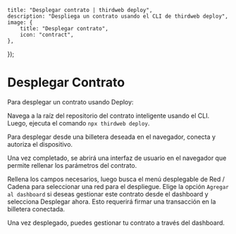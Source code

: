 
	title: "Desplegar contrato | thirdweb deploy",
	description: "Despliega un contrato usando el CLI de thirdweb deploy",
	image: {
		title: "Desplegar contrato",
		icon: "contract",
	},
});


# Desplegar Contrato

Para desplegar un contrato usando Deploy:

<Steps>

<Step title="Ejecutar CLI">

Navega a la raíz del repositorio del contrato inteligente usando el CLI. Luego, ejecuta el comando `npx thirdweb deploy`.

<DocImage src={deployCLI} alt="Captura de pantalla de la salida del comando en el CLI" />

</Step>

<Step title="Autorizar dispositivo">

Para desplegar desde una billetera deseada en el navegador, conecta y autoriza el dispositivo.

<DocImage src={linkDevice} alt="Captura de pantalla para vincular el dispositivo" />

</Step>

<Step title="Rellenar parámetros">

Una vez completado, se abrirá una interfaz de usuario en el navegador que permite rellenar los parámetros del contrato.

<DocImage
	src={detectedExtensions}
	alt="Captura de pantalla de las extensiones detectadas al desplegar contratos"
/>

</Step>

<Step title="Seleccionar opciones">

Rellena los campos necesarios, luego busca el menú desplegable de Red / Cadena para seleccionar una red para el despliegue. Elige la opción `Agregar al dashboard` si deseas gestionar este contrato desde el dashboard y selecciona Desplegar ahora. Esto requerirá firmar una transacción en la billetera conectada.

<DocImage
	src={deployContract}
	alt="Captura de pantalla de la confirmación del despliegue del contrato"
/>

</Step>

<Step title="Gestionar contrato">

Una vez desplegado, puedes gestionar tu contrato a través del dashboard.

</Step>

</Steps>
